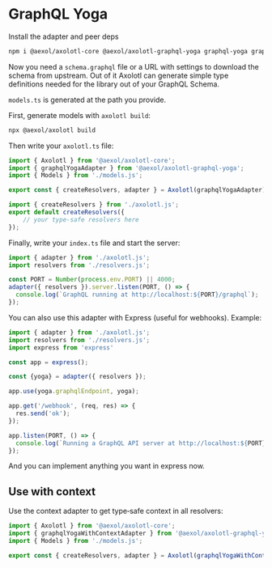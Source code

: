 # GraphQL Yoga

Install the adapter and peer deps

```sh
npm i @aexol/axolotl-core @aexol/axolotl-graphql-yoga graphql-yoga graphql
```

Now you need a `schema.graphql` file or a URL with settings to download the schema from upstream. Out of it Axolotl can generate simple type definitions needed for the library out of your GraphQL Schema.

`models.ts` is generated at the path you provide.

First, generate models with `axolotl build`:

```sh
npx @aexol/axolotl build
```

Then write your `axolotl.ts` file:

```ts filename="axolotl.ts"
import { Axolotl } from '@aexol/axolotl-core';
import { graphqlYogaAdapter } from '@aexol/axolotl-graphql-yoga';
import { Models } from './models.js';

export const { createResolvers, adapter } = Axolotl(graphqlYogaAdapter)<Models>();
```

```ts filename="resolvers.ts"
import { createResolvers } from './axolotl.js';
export default createResolvers({
    // your type-safe resolvers here
});
```

Finally, write your `index.ts` file and start the server:

```ts filename="index.ts"
import { adapter } from './axolotl.js';
import resolvers from './resolvers.js';

const PORT = Number(process.env.PORT) || 4000;
adapter({ resolvers }).server.listen(PORT, () => {
  console.log(`GraphQL running at http://localhost:${PORT}/graphql`);
});
```

You can also use this adapter with Express (useful for webhooks). Example:

```ts filename="index.ts"
import { adapter } from './axolotl.js';
import resolvers from './resolvers.js';
import express from 'express'

const app = express();

const {yoga} = adapter({ resolvers });

app.use(yoga.graphqlEndpoint, yoga);

app.get('/webhook', (req, res) => {
  res.send('ok');
});

app.listen(PORT, () => {
  console.log(`Running a GraphQL API server at http://localhost:${PORT}/graphql`);
});
```

And you can implement anything you want in express now.

## Use with context

Use the context adapter to get type‑safe context in all resolvers:

```ts filename="axolotl.ts"
import { Axolotl } from '@aexol/axolotl-core';
import { graphqlYogaWithContextAdapter } from '@aexol/axolotl-graphql-yoga';
import { Models } from './models.js';

export const { createResolvers, adapter } = Axolotl(graphqlYogaWithContextAdapter<{yourContextVar?: string; counter?: number}>({yourContextVar: "hello"}))<Models>();
```
